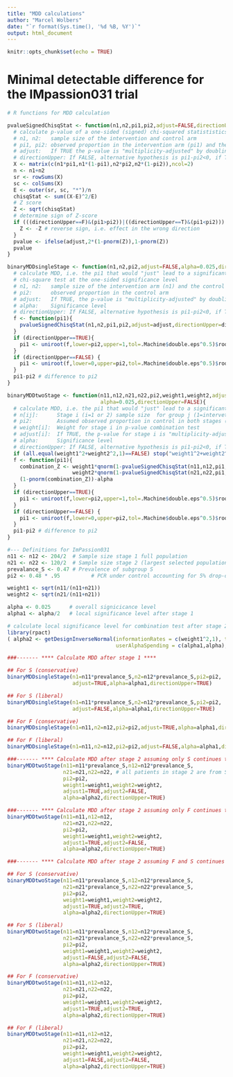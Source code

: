 ```yaml
---
title: "MDD calculations"
author: "Marcel Wolbers"
date: "`r format(Sys.time(), '%d %B, %Y')`"
output: html_document
---
```


```r
knitr::opts_chunk$set(echo = TRUE)
```



# Minimal detectable difference for the IMpassion031 trial

```r
# R functions for MDD calculation 

pvalueSignedChisqStat <- function(n1,n2,pi1,pi2,adjust=FALSE,directionUpper=FALSE){
  # calculate p-value of a one-sided (signed) chi-squared statististics
  # n1, n2:   sample size of the intervention and control arm
  # pi1, pi2: observed proportion in the intervention arm (pi1) and the control arm (pi2)
  # adjust:   If TRUE the p-value is "multiplicity-adjusted" by doubling it
  # directionUpper: If FALSE, alternative hypothesis is pi1-pi2<0, if TRUE, alternative is pi1-pi2>0
  X <- matrix(c(n1*pi1,n1*(1-pi1),n2*pi2,n2*(1-pi2)),ncol=2)
  n <- n1+n2
  sr <- rowSums(X)
  sc <- colSums(X)
  E <- outer(sr, sc, "*")/n
  chisqStat <- sum((X-E)^2/E)
  # Z score
  Z <- sqrt(chisqStat)
  # determine sign of Z-score
  if (((directionUpper==F)&(pi1>pi2))|((directionUpper==T)&(pi1<pi2))) {
    Z <- -Z # reverse sign, i.e. effect in the wrong direction
  }
  pvalue <- ifelse(adjust,2*(1-pnorm(Z)),1-pnorm(Z))
  pvalue
}

binaryMDDsingleStage <- function(n1,n2,pi2,adjust=FALSE,alpha=0.025,directionUpper=FALSE){
  # calculate MDD, i.e. the pi1 that would "just" lead to a significant signed 
  # chi-square test at the one-sided significance level
  # n1, n2:   sample size of the intervention arm (n1) and the control arm (n2)
  # pi2:      observed proportion in the control arm
  # adjust:   If TRUE, the p-value is "multiplicity-adjusted" by doubling it
  # alpha:    Significance level
  # directionUpper: If FALSE, alternative hypothesis is pi1-pi2<0, if TRUE, alternative is pi1-pi2>0
  f <- function(pi1){
    pvalueSignedChisqStat(n1,n2,pi1,pi2,adjust=adjust,directionUpper=directionUpper)-alpha
  }  
  if (directionUpper==TRUE){
    pi1 <- uniroot(f,lower=pi2,upper=1,tol=.Machine$double.eps^0.5)$root
  }
  if (directionUpper==FALSE) {
    pi1 <- uniroot(f,lower=0,upper=pi2,tol=.Machine$double.eps^0.5)$root
  }
  pi1-pi2 # difference to pi2
}

binaryMDDtwoStage <- function(n11,n12,n21,n22,pi2,weight1,weight2,adjust1=FALSE,adjust2=FALSE, 
                              alpha=0.025,directionUpper=FALSE){
  # calculate MDD, i.e. the pi1 that would "just" lead to a significant two-stage combination test
  # n[ij]:      Stage i (i=1 or 2) sample size  for group j (1=intervetion, 2=control) 
  # pi2:        Assumed observed proportion in control in both stages (in both stages)
  # weight[i]:  Weight for stage i in p-value combination test
  # adjust[i]:  If TRUE, the p-value for stage i is "multiplicity-adjusted" by doubling it
  # alpha:      Significance level
  # directionUpper: If FALSE, alternative hypothesis is pi1-pi2<0, if TRUE, alternative is pi1-pi2>0
  if (all.equal(weight1^2+weight2^2,1)==FALSE) stop("weight1^2+weight2^2 must be 1.")
  f <- function(pi1){
    combination_Z <- weight1*qnorm(1-pvalueSignedChisqStat(n11,n12,pi1,pi2,adjust1,directionUpper))+
                     weight2*qnorm(1-pvalueSignedChisqStat(n21,n22,pi1,pi2,adjust2,directionUpper))
    (1-pnorm(combination_Z))-alpha
  }
  if (directionUpper==TRUE){
    pi1 <- uniroot(f,lower=pi2,upper=1,tol=.Machine$double.eps^0.5)$root
  }
  if (directionUpper==FALSE) {
    pi1 <- uniroot(f,lower=0,upper=pi2,tol=.Machine$double.eps^0.5)$root
  }
  pi1-pi2 # difference to pi2
}
```


```r
#--- Definitions for ImPassion031
n11 <- n12 <- 204/2  # Sample size stage 1 full population
n21 <- n22 <- 120/2  # Sample size stage 2 (largest selected population)
prevalance_S <- 0.47 # Prevalence of subgroup S
pi2 <- 0.48 * .95          # PCR under control accounting for 5% drop-outs

weight1 <- sqrt(n11/(n11+n21))
weight2 <- sqrt(n21/(n11+n21))

alpha <- 0.025      # overall signicicance level
alpha1 <- alpha/2   # local significance level after stage 1 

# calculate local significance level for combination test after stage 2
library(rpact)
( alpha2 <- getDesignInverseNormal(informationRates = c(weight1^2,1), typeOfDesign ="asUser",
                                   userAlphaSpending = c(alpha1,alpha),alpha=alpha)$stageLevels[2] )

###------- **** Calculate MDD after stage 1 ****

## For S (conservative)
binaryMDDsingleStage(n1=n11*prevalance_S,n2=n12*prevalance_S,pi2=pi2,
                     adjust=TRUE,alpha=alpha1,directionUpper=TRUE)

## For S (liberal)
binaryMDDsingleStage(n1=n11*prevalance_S,n2=n12*prevalance_S,pi2=pi2,
                     adjust=FALSE,alpha=alpha1,directionUpper=TRUE)

## For F (conservative)
binaryMDDsingleStage(n1=n11,n2=n12,pi2=pi2,adjust=TRUE,alpha=alpha1,directionUpper=TRUE)

## For F (liberal)
binaryMDDsingleStage(n1=n11,n2=n12,pi2=pi2,adjust=FALSE,alpha=alpha1,directionUpper=TRUE)

###------- **** Calculate MDD after stage 2 assuming only S continues to stage 2 ****
binaryMDDtwoStage(n11=n11*prevalance_S,n12=n12*prevalance_S,
                  n21=n21,n22=n22, # all patients in stage 2 are from S
                  pi2=pi2,
                  weight1=weight1,weight2=weight2,
                  adjust1=TRUE,adjust2=FALSE, 
                  alpha=alpha2,directionUpper=TRUE)

###------- **** Calculate MDD after stage 2 assuming only F continues to stage 2 ****
binaryMDDtwoStage(n11=n11,n12=n12,
                  n21=n21,n22=n22, 
                  pi2=pi2,
                  weight1=weight1,weight2=weight2,
                  adjust1=TRUE,adjust2=FALSE, 
                  alpha=alpha2,directionUpper=TRUE)

###------- **** Calculate MDD after stage 2 assuming F and S continues to stage 2 ****

## For S (conservative)
binaryMDDtwoStage(n11=n11*prevalance_S,n12=n12*prevalance_S,
                  n21=n21*prevalance_S,n22=n22*prevalance_S, 
                  pi2=pi2,
                  weight1=weight1,weight2=weight2,
                  adjust1=TRUE,adjust2=TRUE, 
                  alpha=alpha2,directionUpper=TRUE)

## For S (liberal)
binaryMDDtwoStage(n11=n11*prevalance_S,n12=n12*prevalance_S,
                  n21=n21*prevalance_S,n22=n22*prevalance_S, 
                  pi2=pi2,
                  weight1=weight1,weight2=weight2,
                  adjust1=FALSE,adjust2=FALSE, 
                  alpha=alpha2,directionUpper=TRUE)

## For F (conservative)
binaryMDDtwoStage(n11=n11,n12=n12,
                  n21=n21,n22=n22, 
                  pi2=pi2,
                  weight1=weight1,weight2=weight2,
                  adjust1=TRUE,adjust2=TRUE, 
                  alpha=alpha2,directionUpper=TRUE)

## For F (liberal)
binaryMDDtwoStage(n11=n11,n12=n12,
                  n21=n21,n22=n22, 
                  pi2=pi2,
                  weight1=weight1,weight2=weight2,
                  adjust1=FALSE,adjust2=FALSE, 
                  alpha=alpha2,directionUpper=TRUE)
``` 

